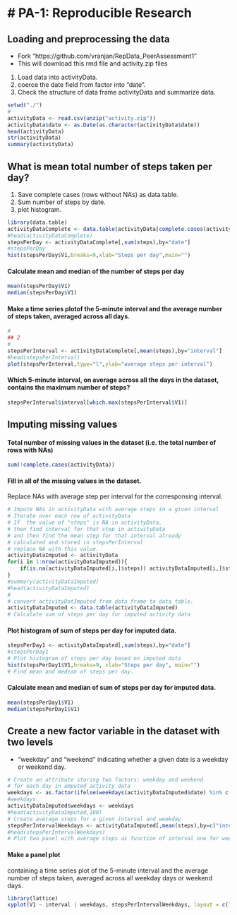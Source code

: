 # PA-1: Reproducible Research
=====================================

## Loading and preprocessing the data

- Fork "https://github.com/vranjan/RepData_PeerAssessment1"
- This will download this rmd file and activity.zip files


1. Load data into activityData.
2. coerce the date field from factor into "date".
3. Check the structure of data frame activityData and summarize data.
```r
setwd("./")
#
activityData <- read.csv(unzip("activity.zip"))
activityData$date <- as.Date(as.character(activityData$date))
head(activityData)
str(activityData)
summary(activityData)
```

## What is mean total number of steps taken per day?

1. Save complete cases (rows without NAs) as data.table. 
2. Sum number of steps by date.
3. plot histogram.

```r
library(data.table)
activityDataComplete <- data.table(activityData[complete.cases(activityData),])
#head(activityDataComplete)
stepsPerDay <- activityDataComplete[,sum(steps),by="date"]
#stepsPerDay
hist(stepsPerDay$V1,breaks=9,xlab="Steps per day",main="")
```

#### Calculate mean and median of the number of steps per day

```r
mean(stepsPerDay$V1)
median(stepsPerDay$V1)
```

#### Make a time series plotof the 5-minute interval and the average number of steps taken, averaged across all days.

```r
#
## 2
#
stepsPerInterval <- activityDataComplete[,mean(steps),by="interval"]
#head(stepsPerInterval)
plot(stepsPerInterval,type="l",ylab="average steps per interval")
```

#### Which 5-minute interval, on average across all the days in the dataset, contains the maximum number of steps?
```r
stepsPerInterval$interval[which.max(stepsPerInterval$V1)]
```

## Imputing missing values

####  Total number of missing values in the dataset (i.e. the total number of rows with NAs)

```r
sum(!complete.cases(activityData))
```

#### Fill in all of the missing values in the dataset. 
Replace NAs with average step per interval for the corresponsing interval.

```r
# Impute NAs in activityData with average steps in a given interval
# Iterate over each row of activityData
# If  the value of "steps" is NA in activityData, 
# then find interval for that step in activityData
# and then find the mean step for that interval already
# calculated and stored in stepsPerInterval
# replace NA with this value.
activityDataImputed <- activityData
for(i in 1:nrow(activityDataImputed)){
    if(is.na(activityDataImputed[i,]$steps)) activityDataImputed[i,]$steps =  stepsPerInterval[stepsPerInterval$interval == activityDataImputed[i,]$interval]$V1     
}
#summary(activityDataImputed)
#head(activityDataImputed)
#
# convert activityDatImputed from data frame to data table.
activityDataImputed <- data.table(activityDataImputed)
# Calculate sum of steps per day for imputed activity data
```

#### Plot histogram of sum of steps per day for imputed data.

```r
stepsPerDay1 <- activityDataImputed[,sum(steps),by="date"]
#stepsPerDay1
# Plot histogram of steps per day based on imputed data
hist(stepsPerDay1$V1,breaks=9, xlab="Steps per day", main="")
# Find mean and median of steps per day.
```

#### Calculate mean and median of sum of steps per day for imputed data.

```r
mean(stepsPerDay1$V1)
median(stepsPerDay1$V1)
```


## Create a new factor variable in the dataset with two levels
- "weekday" and "weekend" indicating whether a given date is a weekday or weekend day.


```r
# Create an attribute storing two factors: weekday and weekend
# for each day in amputed activity data
weekdays <- as.factor(ifelse(weekdays(activityDataImputed$date) %in% c("Saturday","Sunday"),"Weekend", "Weekday"))
#weekdays
activityDataImputed$weekdays <- weekdays
#head(activityDataImputed,100)
# Create average steps for a given interval and weekday
stepsPerIntervalWeekdays <- activityDataImputed[,mean(steps),by=c("interval","weekdays")]
#head(stepsPerIntervalWeekdays)
# Plot two panel with average steps as function of interval one for weekday and one for weekend.
```

#### Make a panel plot 
containing a time series plot of the 5-minute interval and the average number of steps taken, averaged across all weekday days or weekend days.

```r
library(lattice)
xyplot(V1 ~ interval | weekdays, stepsPerIntervalWeekdays, layout = c(1,2), type = "l",ylab="Number of steps",group=weekdays)
```